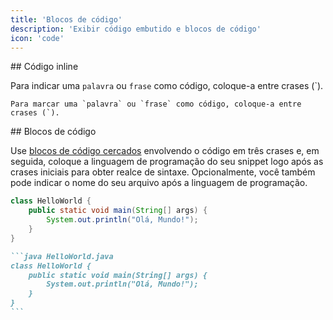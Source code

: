 ```yaml
---
title: 'Blocos de código'
description: 'Exibir código embutido e blocos de código'
icon: 'code'
---
```


<div id="inline-code">
  ## Código inline
</div>

Para indicar uma `palavra` ou `frase` como código, coloque-a entre crases (`).

```
Para marcar uma `palavra` ou `frase` como código, coloque-a entre crases (`).
```


<div id="code-blocks">
  ## Blocos de código
</div>

Use [blocos de código cercados](https://www.markdownguide.org/extended-syntax/#fenced-code-blocks) envolvendo o código em três crases e, em seguida, coloque a linguagem de programação do seu snippet logo após as crases iniciais para obter realce de sintaxe. Opcionalmente, você também pode indicar o nome do seu arquivo após a linguagem de programação.

```java HelloWorld.java
class HelloWorld {
    public static void main(String[] args) {
        System.out.println("Olá, Mundo!");
    }
}
```

````md
```java HelloWorld.java
class HelloWorld {
    public static void main(String[] args) {
        System.out.println("Olá, Mundo!");
    }
}
```
````
